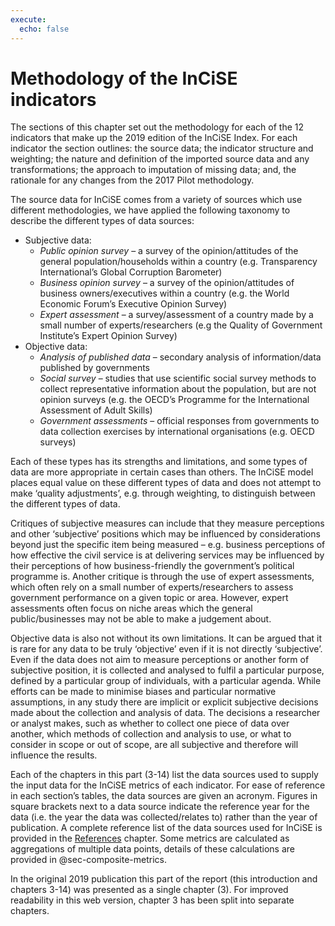 ```yaml
---
execute:
  echo: false
---
```


# Methodology of the InCiSE indicators {#sec-method-indicators}

<!-- This is the introduction to chapter 3 in the original 2019 publication -->

The sections of this chapter set out the methodology for each of the 12
indicators that make up the 2019 edition of the InCiSE Index. For each
indicator the section outlines: the source data; the indicator structure and
weighting; the nature and definition of the imported source data and any
transformations; the approach to imputation of missing data; and, the
rationale for any changes from the 2017 Pilot methodology.

The source data for InCiSE comes from a variety of sources which use different
methodologies, we have applied the following taxonomy to describe the
different types of data sources:

* Subjective data:
    * *Public opinion survey* – a survey of the opinion/attitudes of the general
      population/households within a country (e.g. Transparency International's
      Global Corruption Barometer)
    * *Business opinion survey* – a survey of the opinion/attitudes of business
      owners/executives within a country (e.g. the World Economic Forum's
      Executive Opinion Survey)
    * *Expert assessment* – a survey/assessment of a country made by a small
      number of experts/researchers (e.g the Quality of Government Institute's
      Expert Opinion Survey)
* Objective data:
    * *Analysis of published data* – secondary analysis of information/data
      published by governments
    * *Social survey* – studies that use scientific social survey methods to
      collect representative information about the population, but are not
      opinion surveys (e.g. the OECD's Programme for the International Assessment
      of Adult Skills)
    * *Government assessments* – official responses from governments to data
      collection exercises by international organisations (e.g. OECD surveys)

Each of these types has its strengths and limitations, and some types of data
are more appropriate in certain cases than others. The InCiSE model places
equal value on these different types of data and does not attempt to make
'quality adjustments', e.g. through weighting, to distinguish between the
different types of data.

Critiques of subjective measures can include that they measure perceptions
and other 'subjective' positions which may be influenced by considerations
beyond just the specific item being measured – e.g. business perceptions of
how effective the civil service is at delivering services may be influenced
by their perceptions of how business-friendly the government's political
programme is. Another critique is through the use of expert assessments, which
often rely on a small number of experts/researchers to assess government
performance on a given topic or area. However, expert assessments often focus
on niche areas which the general public/businesses may not be able to make
a judgement about.

Objective data is also not without its own limitations. It can be argued that
it is rare for any data to be truly 'objective' even if it is not directly
'subjective'. Even if the data does not aim to measure perceptions or another
form of subjective position, it is collected and analysed to fulfil a
particular purpose, defined by a particular group of individuals, with a
particular agenda. While efforts can be made to minimise biases and
particular normative assumptions, in any study there are implicit or explicit
subjective decisions made about the collection and analysis of data. The
decisions a researcher or analyst makes, such as whether to collect one piece
of data over another, which methods of collection and analysis to use, or what
to consider in scope or out of scope, are all subjective and therefore will
influence the results.

Each of the chapters in this part (3-14) list the data sources used to supply
the input data for the InCiSE metrics of each indicator. For ease of reference in each section's tables, the data sources are given an acronym. Figures in 
square brackets next to a data source indicate the reference year for the data
(i.e. the year the data was collected/relates to) rather than the year of
publication. A complete reference list of the data sources used for InCiSE is
provided in the [References](99_references.qmd) chapter. Some metrics are
calculated as aggregations of multiple data points, details of these
calculations are provided in @sec-composite-metrics.

::: {.callout-note .crf title="Cross-referencing note" icon="false"}

In the original 2019 publication this part of the report (this introduction and
chapters 3-14) was presented as a single chapter (3). For improved readability
in this web version, chapter 3 has been split into separate chapters.

:::
